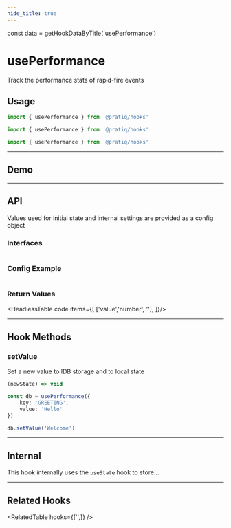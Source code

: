 ```yaml
---
hide_title: true
---
```

const data = getHookDataByTitle('usePerformance')

<MainText>
<h1>usePerformance</h1>
Track the performance stats of rapid-fire events
</MainText>


<!--meta-section-break-->



## Usage

<Tabs>

<TabItem value='simple' label='Simple'>

```js 
import { usePerformance } from '@pratiq/hooks'
```

</TabItem>

<TabItem value='advanced' label='Advanced'>

```js
import { usePerformance } from '@pratiq/hooks'
```

</TabItem>
<TabItem value='full' label='Full'>

```js
import { usePerformance } from '@pratiq/hooks'
```

</TabItem>
</Tabs>






<!--=========================================================================-->

<hr />

## Demo

<DemoComponent />






<!--=========================================================================-->

<hr />

## API 

Values used for initial state and internal settings are provided as a config
object 


### Interfaces
```ts

```


### Config Example

```ts

```


### Return Values

<HeadlessTable code items={[
    ['value','number', ''],
]}/>










<!--=========================================================================-->

<hr />


## Hook Methods

<Card>

### setValue
Set a new value to IDB storage and to local state

```ts
(newState) => void 
```
```ts
const db = usePerformance({
    key: 'GREETING',
    value: 'Hello'
})

db.setValue('Welcome')
```

</Card>











<!--=========================================================================-->

<hr />


## Internal

This hook internally uses the `useState` hook to store...



<!--=========================================================================-->

<hr />


## Related Hooks


<RelatedTable hooks={['',]} />
